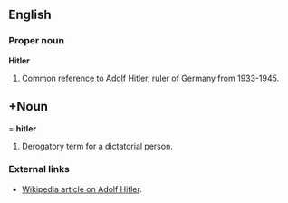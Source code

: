 ==English==
===Proper noun===
'''Hitler'''
#Common reference to Adolf Hitler, ruler of Germany from 1933-1945.
==+Noun===
'''hitler'''
#Derogatory term for a dictatorial person.
===External links===
*[[w:Adolf Hitler|Wikipedia article on Adolf Hitler]].
